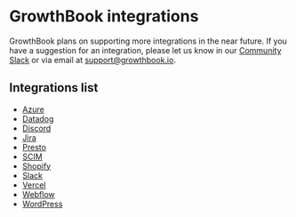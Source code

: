 # GrowthBook integrations

GrowthBook plans on supporting more integrations in the near future. If you have a suggestion for an integration,
please let us know in our [Community Slack](https://slack.growthbook.io?ref=docs-integrations)
or via email at support@growthbook.io.

## Integrations list

- [Azure](/integrations/azure)
- [Datadog](/integrations/datadog)
- [Discord](/integrations/discord)
- [Jira](/integrations/jira)
- [Presto](/integrations/presto)
- [SCIM](/integrations/scim)
- [Shopify](/integrations/shopify)
- [Slack](/integrations/slack)
- [Vercel](/integrations/vercel)
- [Webflow](/integrations/webflow)
- [WordPress](/integrations/wordpress)
